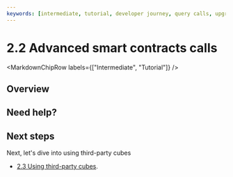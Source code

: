 ```yaml
---
keywords: [intermediate, tutorial, developer journey, query calls, upgrade calls]
---
```



# 2.2 Advanced smart contracts calls

<MarkdownChipRow labels={["Intermediate", "Tutorial"]} />



## Overview

## Need help?

## Next steps

Next, let's dive into using third-party cubes

- [2.3 Using third-party cubes](/docs/current/tutorials/developer-journey/level-2/2.3-third-party-smartcontracts).
